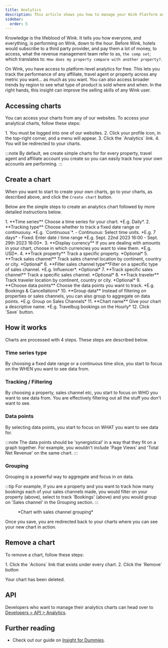 ```yaml
---
title: Analytics
description: This article shows you how to manage your Wink Platform analytics.
sidebar:
  order: 5
---
```



Knowledge is the lifeblood of Wink. It tells you how everyone, and everything, is performing on Wink, down to the hour. Before Wink, hotels would subscribe to a third party provider, and pay them a lot of money, to access, what the revenue management team refer to as, `the comp set`; which translates to: `How does my property compare with another property?`.

On Wink, you have access to platform-level analytics for free. This lets you track the performance of any affiliate, travel agent or property across any metric you want... as much as you want. You can also access broader trends by region to see what type of product is sold where and when. In the right hands, this insight can improve the selling skills of any Wink user.

## Accessing charts

You can access your charts from any of our websites. To access your analytical charts, follow these steps:

<Steps>
1. You must be logged into one of our websites.
2. Click your profile icon, in the top-right corner, and a menu will appear.
3. Click the `Analytics` link.
4. You will be redirected to your charts.
</Steps>

:::note
By default, we create simple charts for for every property, travel agent and affiliate account you create so you can easily track how your own accounts are performing.
:::

## Create a chart

When you want to start to create your own charts, go to your charts, as described above, and click the `Create chart` button.

Below are the simple steps to create an analytics chart followed by more detailed instructions below.

<Steps>
1. **Time series** Choose a time series for your chart. *E.g. Daily*.
2. **Tracking type** Choose whether to track a fixed date range or continuousy. *E.g. `Continuous`*.
    - Continuous: Select time units. *E.g. 7 days*
    - Fixed: Enter date / time range *E.g. Sept. 22nd 2023 16:00 - Sept. 29th 2023 16:00*.
3. **Display currency** If you are dealing with amounts in your chart, choose in which currencies you want to view them. *E.g. USD*.
4. **Track property** Track a specific property. *Optional*
5. **Track sales channel** Track sales channel location by continent, country or city. *Optional*
6. **Filter sales channel type**Filter on a specific type of sales channel. *E.g. Influencer*. *Optional* 
7. **Track specific sales channel** Track a specific sales channel. *Optional*
8. **Track traveler** Track traveler location by continent, country or city. *Optional*
9. **Choose data points** Choose the data points you want to track. *E.g. Bookings & Cancellations*
10. **Group data** Instead of filtering on properties or sales channels, you can also group to aggregate on data points. *E.g. Group on Sales Channels*
11. **Chart name** Give your chart a descriptive name. *E.g. Travelbug bookings on the Hourly*
12. Click `Save` button.
</Steps>

## How it works

Charts are processed with 4 steps. These steps are described below.

### Time series type

By choosing a fixed date range or a continuous time slice, you start to focus on the WHEN you want to see data from.

### Tracking / Filtering

By choosing a property, sales channel etc, you start to focus on WHO you want to see data from. You are effectively filtering out all the stuff you don't want to see.

### Data points

By selecting data points, you start to focus on WHAT you want to see data for. 

:::note
The data points should be 'synergistical' in a way that they fit on a graph together. For example, you wouldn't include 'Page Views' and 'Total Net Revenue' on the same chart.
:::

### Grouping

Grouping is a powerful way to aggregate and focus in on data. 

:::tip
For example, if you are a property and you want to track how many bookings each of your sales channels made, you would filter on your property (above), select to track 'Bookings' (above) and you would group on 'Sales channel' in the Grouping section.
:::

<figure>
<CloudinaryImage 
      width="700"
      height="219"
      resize="scale"
      quality="best"
      alt="Analytics chart"
      src="academy/analytics" 
      errorImage="noimage_opaque_nyrtl0.png"
    />
    <figcaption>*Chart with sales channel grouping*</figcaption>
</figure>

Once you save, you are redirected back to your charts where you can see your new chart in action.

## Remove a chart

To remove a chart, follow these steps:

<Steps>
1. Click the `Actions` link that exists under every chart.
2. Click the `Remove` button
</Steps>

Your chart has been deleted.

## API

Developers who want to manage their analytics charts can head over to [Developers > API > Analytics](/developers/apis/#analytics-api).

## Further reading

- Check out our guide on [Insight for Dummies](/guides/insight-for-dummies).